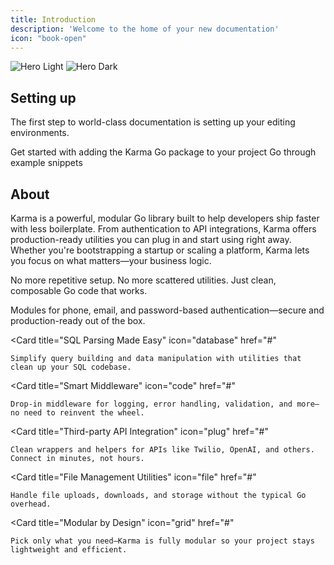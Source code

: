 ```yaml
---
title: Introduction
description: 'Welcome to the home of your new documentation'
icon: "book-open"
---
```


<img
  className="block dark:hidden"
  src="/images/Karma-cover.png"
  alt="Hero Light"
/>
<img
  className="hidden dark:block"
  src="/images/Karma-cover.png"
  alt="Hero Dark"
/>

## Setting up

The first step to world-class documentation is setting up your editing environments.

<CardGroup cols={2}>
  <Card
    title="Installation"
    icon="wand-magic-sparkles"
    href="/quickstart"
  >
      Get started with adding the Karma Go package to your project
  </Card>
  <Card
    title="Look at examples"
    icon="book"
    href="https://github.com/MelloB1989/karma/tree/main/tests"
  >
      Go through example snippets
  </Card>
</CardGroup>

## About

Karma is a powerful, modular Go library built to help developers ship faster with less boilerplate. From authentication to API integrations, Karma offers production-ready utilities you can plug in and start using right away. Whether you're bootstrapping a startup or scaling a platform, Karma lets you focus on what matters—your business logic.

No more repetitive setup. No more scattered utilities. Just clean, composable Go code that works.

<CardGroup cols={2}>
  <Card
    title="Plug-and-Play Auth"
    icon="lock"
    href="#"
  >
    Modules for phone, email, and password-based authentication—secure and production-ready out of the box.
  </Card>

  <Card
    title="SQL Parsing Made Easy"
    icon="database"
    href="#"
  >
    Simplify query building and data manipulation with utilities that clean up your SQL codebase.
  </Card>

  <Card
    title="Smart Middleware"
    icon="code"
    href="#"
  >
    Drop-in middleware for logging, error handling, validation, and more—no need to reinvent the wheel.
  </Card>

  <Card
    title="Third-party API Integration"
    icon="plug"
    href="#"
  >
    Clean wrappers and helpers for APIs like Twilio, OpenAI, and others. Connect in minutes, not hours.
  </Card>

  <Card
    title="File Management Utilities"
    icon="file"
    href="#"
  >
    Handle file uploads, downloads, and storage without the typical Go overhead.
  </Card>

  <Card
    title="Modular by Design"
    icon="grid"
    href="#"
  >
    Pick only what you need—Karma is fully modular so your project stays lightweight and efficient.
  </Card>
</CardGroup>
